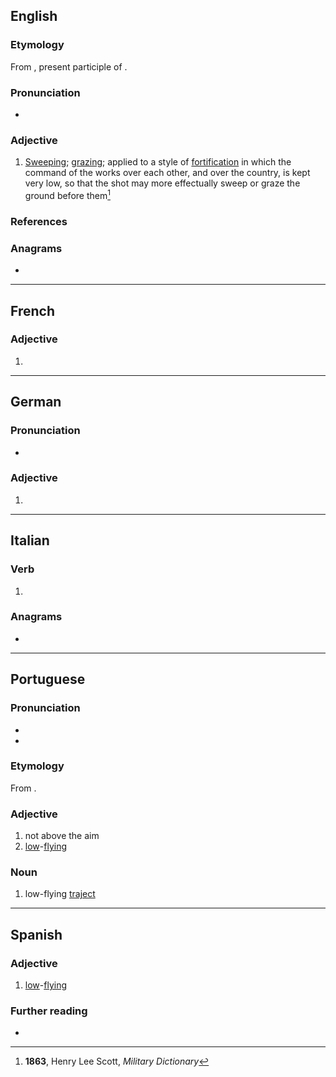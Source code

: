 ==English==

===Etymology===
From {{etyl|fr|en}} {{m|fr|rasant}}, present participle of {{m|fr|raser||to graze}}.

===Pronunciation===
* {{IPA|en|/ɹəˈzɑnt/}}

===Adjective===
{{en-adj}}

# {{lb|en|military|historical}} [[sweep|Sweeping]]; [[graze|grazing]]; applied to a style of [[fortification]] in which the command of the works over each other, and over the country, is kept very low, so that the shot may more effectually sweep or graze the ground before them<ref>'''1863''', Henry Lee Scott, ''Military Dictionary''</ref>

===References===
<references/>
{{R:Webster 1913}}

===Anagrams===
* {{anagrams|en|a=aaenrst|Antares|Nateras|Retanas|anearst|anestra|atranes|santera}}

----

==French==

===Adjective===
{{head|fr|adjective form}}

# {{feminine singular of|fr|rasant}}

----

==German==

===Pronunciation===
* {{audio|de|De-rasante.ogg|Audio}}

===Adjective===
{{head|de|adjective form}}

# {{de-adj form of|rasant}}

----

==Italian==

===Verb===
{{head|it|present participle}}

# {{present participle of|it|rasare|nocat=1}}

===Anagrams===
* {{anagrams|it|a=aaenrst|Antares|rasenta|stanare|stanerà}}

----

==Portuguese==

===Pronunciation===
{{pt-IPA}}
* {{hyphenation|pt|ra|san|te}}
* {{rhymes|pt|ɐ̃tɨ|ɐ̃tʃi}}

===Etymology===
From {{affix|pt|rasar|-ante}}.

===Adjective===
{{pt-adj|rasant|e}}

# not above the aim
# [[low]]-[[flying]]

===Noun===
{{pt-noun|f}}

# low-flying [[traject]]

----

==Spanish==

===Adjective===
{{es-adj}}
# [[low]]-[[flying]]

===Further reading===
* {{R:DRAE}}
